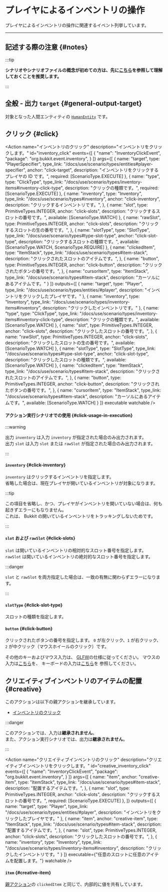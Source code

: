 


# プレイヤによるインベントリの操作

プレイヤによるインベントリの操作に関連するイベント列挙しています。

---

## 記述する際の注意 {#notes}

:::tip

**シナリオやシナリオファイルの概念が初めての方は、先に[こちら](/docs/use/scenario)を参照して理解しておくことを推奨します。**

:::

<BelowDocument docId="use/scenario/scenario-file"
               label="シナリオファイルを記述する際の注意"
               anchor="notes"
/>

## 全般 - 出力 `target` {#general-output-target}

対象となった人間エンティティの [`HumanEntity`](/docs/use/scenario/types/entities/#player) です。

## クリック {#click}


<Action name="インベントリのクリック"
        description="インベントリをクリックします。"
        id="inventory_click"
        events={[
          {
            "name": "InventoryClickEvent",
            "package": "org.bukkit.event.inventory",
          }
        ]}
        args={[
          {
            name: "target",
            type: "PlayerSpecifier",
            type_link: "/docs/use/scenario/types/entities#player-specifier",
            anchor: "click-target",
            description: "インベントリをクリックするプレイヤの ID です。",
            required: [ScenarioType.EXECUTE]
          },
          {
            name: "type",
            type: "ClickType",
            type_link: "/docs/use/scenario/types/inventory-items#inventory-click-type",
            description: "クリックの種類です。",
            required: [ScenarioType.EXECUTE]
          },
          {
            name: "inventory",
            type: "Inventory",
            type_link: "/docs/use/scenario/types#inventory",
            anchor: "click-inventory",
            description: "クリックするインベントリです。",
          },
          {
            name: "slot",
            type: PrimitiveTypes.INTEGER,
            anchor: "click-slots",
            description: "クリックするスロットの番号です。",
            available: [ScenarioType.WATCH]
          },
          {
            name: "rawSlot",
            type: PrimitiveTypes.INTEGER,
            anchor: "click-slots",
            description: "クリックするスロットの生の番号です。",
          },
          {
            name: "slotType",
            type: "SlotType",
            type_link: "/docs/use/scenario/types#type-slot-type",
            anchor: "click-slot-type",
            description: "クリックするスロットの種類です。",
            available: [ScenarioType.WATCH, ScenarioType.REQUIRE]
          },
          {
            name: "clickedItem",
            type: "ItemStack",
            type_link: "/docs/use/scenario/types#item-stack",
            description: "クリックされたスロットのアイテムです。",
          },
          {
            name: "button",
            type: PrimitiveTypes.INTEGER,
            anchor: "click-button",
            description: "クリックされたボタンの番号です。",
          },
          {
            name: "cursorItem",
            type: "ItemStack",
            type_link: "/docs/use/scenario/types#item-stack",
            description: "カーソルにあるアイテムです。"
          }
        ]}
        outputs={[
          {
            name: "target",
            type: "Player",
            type_link: "/docs/use/scenario/types/entities/#player",
            description: "インベントリをクリックしたプレイヤです。"
          },
          {
            name: "inventory",
            type: "Inventory",
            type_link: "/docs/use/scenario/types/inventory-items#inventory",
            description: "クリックしたインベントリです。"
          },
          {
            name: "type",
            type: "ClickType",
            type_link: "/docs/use/scenario/types/inventory-items#inventory-click-type",
            description: "クリックの種類です。",
            available: [ScenarioType.WATCH]
          },
          {
            name: "slot",
            type: PrimitiveTypes.INTEGER,
            anchor: "click-slots",
            description: "クリックしたスロットの番号です。",
          },
          {
            name: "rawSlot",
            type: PrimitiveTypes.INTEGER,
            anchor: "click-slots",
            description: "クリックしたスロットの生の番号です。",
            available: [ScenarioType.WATCH]
          },
          {
            name: "slotType",
            type: "SlotType",
            type_link: "/docs/use/scenario/types#type-slot-type",
            anchor: "click-slot-type",
            description: "クリックしたスロットの種類です。",
            available: [ScenarioType.WATCH]
          },
          {
            name: "clickedItem",
            type: "ItemStack",
            type_link: "/docs/use/scenario/types#item-stack",
            description: "クリックされたスロットのアイテムです。",
          },
          {
            name: "button",
            type: PrimitiveTypes.INTEGER,
            anchor: "click-button",
            description: "クリックされたボタンの番号です。",
          },
          {
            name: "cursorItem",
            type: "ItemStack",
            type_link: "/docs/use/scenario/types#item-stack",
            description: "カーソルにあるアイテムです。",
            available: [ScenarioType.WATCH]
          }
        ]}
        executable watchable
/>

#### アクション実行シナリオでの使用 {#click-usage-in-execution}

:::warning

出力 `inventory` は入力 `inventory` が指定された場合のみ出力されます。  
出力 `slot` は入力 `slot` または `rawSlot` が指定された場合のみ出力されます。

:::

#### `inventory` {#click-inventory}

`inventory` はクリックするインベントリを指定します。  
省略した場合は、現在プレイヤが開いているインベントリが対象になります。

:::tip

この項目を省略し、かつ、プレイヤがインベントリを開いていない場合は、何も起きずエラーにもなりません。  
これは、 Bukkit の開いているインベントリをトラッキングしないためです。

:::

#### `slot` および `rawSlot` {#click-slots}

`slot` は開いているインベントリの相対的なスロット番号を指定します。  
`rawSlot` は開いているインベントリの絶対的なスロット番号を指定します。

:::danger

`slot` と `rawSlot` を両方指定した場合は、一致の有無に関わらずエラーになります。

:::

#### `slotType` {#click-slot-type}

スロットの種類を指定します。

#### `button` {#click-button}

クリックされたボタンの番号を指定します。
`0` が左クリック、`1` が右クリック、`2` が中クリック（マウスホイールのクリック）です。

その他のキーおよびマウス入力は、 [GLFW](https://glfw.org)の仕様に従ってください。
マウスの入力は[こちら](https://www.glfw.org/docs/3.3/group__keys.html)を、
キーボードの入力は[こちら](https://www.glfw.org/docs/3.3/group__keys.html)を
参照してください。

## クリエイティブインベントリのアイテムの配置 {#creative}

このアクションは以下の親アクションを継承しています。

- [インベントリのクリック](#click)

:::danger

このアクションでは、入力は**継承されません**。  
また、アクション実行シナリオでは、出力は**継承されません**。

:::

<Action name="クリエイティブインベントリのクリック"
        description="クリエイティブインベントリをクリックします。"
        id="creative_inventory_click"
        events={[
          {
            "name": "InventoryClickEvent",
            "package": "org.bukkit.event.inventory",
          }
        ]}
        args={[
          {
            name: "item",
            anchor: "creative-item",
            type: "ItemStack",
            type_link: "/docs/use/scenario/types#item-stack",
            description: "配置するアイテムです。",
          },
          {
            name: "slot",
            type: PrimitiveTypes.INTEGER,
            anchor: "click-slots",
            description: "クリックするスロットの番号です。",
            required: [ScenarioType.EXECUTE]
          },
        ]}
        outputs={[
          {
            name: "target",
            type: "Player",
            type_link: "/docs/use/scenario/types/entities/#player",
            description: "インベントリをクリックしたプレイヤです。"
          },
          {
            name: "item",
            anchor: "creative-item",
            type: "ItemStack",
            type_link: "/docs/use/scenario/types#item-stack",
            description: "配置するアイテムです。",
          },
          {
            name: "slot",
            type: PrimitiveTypes.INTEGER,
            anchor: "click-slots",
            description: "クリックしたスロットの番号です。",
          },
          {
            name: "inventory",
            type: "Inventory",
            type_link: "/docs/use/scenario/types/inventory-items#inventory",
            description: "クリックしたインベントリです。"
          }
        ]}
        executable={"任意のスロットに任意のアイテムを配置します。"}
        watchable
/>

#### `item` {#creative-item}

[親アクション](#creative)の `clickedItem` と同じで、内部的に値を共有しています。
